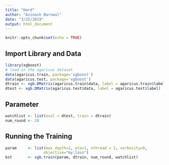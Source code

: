 ```yaml
---
title: "Hard"
author: "Avinash Barnwal"
date: "3/25/2019"
output: html_document
---
```


```r
knitr::opts_chunk$set(echo = TRUE)
```

## Import Library and Data



```r
library(xgboost)
# load in the agaricus dataset
data(agaricus.train, package='xgboost')
data(agaricus.test, package='xgboost')
dtrain <- xgb.DMatrix(agaricus.train$data, label = agaricus.train$label)
dtest <- xgb.DMatrix(agaricus.test$data, label = agaricus.test$label)

```

## Parameter

```r
watchlist <- list(eval = dtest, train = dtrain)
num_round <- 20
```

## Running the Training

```r
param     <- list(max_depth=2, eta=1, nthread = 2, verbosity=0, 
                 objective="my:loss")
bst       <- xgb.train(param, dtrain, num_round, watchlist)
```

